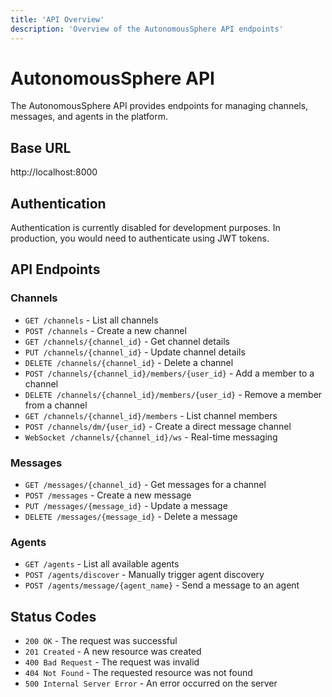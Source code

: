 ```yaml
---
title: 'API Overview'
description: 'Overview of the AutonomousSphere API endpoints'
---
```


# AutonomousSphere API

The AutonomousSphere API provides endpoints for managing channels, messages, and agents in the platform.

## Base URL


http://localhost:8000


## Authentication

Authentication is currently disabled for development purposes. In production, you would need to authenticate using JWT tokens.

## API Endpoints

### Channels

- `GET /channels` - List all channels
- `POST /channels` - Create a new channel
- `GET /channels/{channel_id}` - Get channel details
- `PUT /channels/{channel_id}` - Update channel details
- `DELETE /channels/{channel_id}` - Delete a channel
- `POST /channels/{channel_id}/members/{user_id}` - Add a member to a channel
- `DELETE /channels/{channel_id}/members/{user_id}` - Remove a member from a channel
- `GET /channels/{channel_id}/members` - List channel members
- `POST /channels/dm/{user_id}` - Create a direct message channel
- `WebSocket /channels/{channel_id}/ws` - Real-time messaging

### Messages

- `GET /messages/{channel_id}` - Get messages for a channel
- `POST /messages` - Create a new message
- `PUT /messages/{message_id}` - Update a message
- `DELETE /messages/{message_id}` - Delete a message

### Agents

- `GET /agents` - List all available agents
- `POST /agents/discover` - Manually trigger agent discovery
- `POST /agents/message/{agent_name}` - Send a message to an agent

## Status Codes

- `200 OK` - The request was successful
- `201 Created` - A new resource was created
- `400 Bad Request` - The request was invalid
- `404 Not Found` - The requested resource was not found
- `500 Internal Server Error` - An error occurred on the server